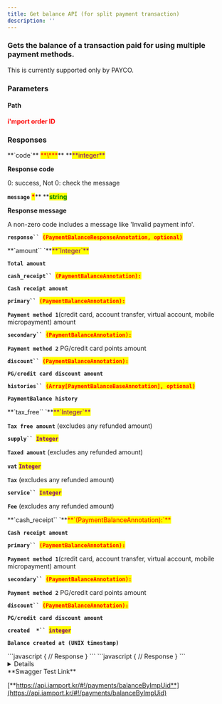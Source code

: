 ```yaml
---
title: Get balance API (for split payment transaction)
description: ''
---
```



### Gets the balance of a transaction paid for using multiple payment methods.

<Swagger method="get" path="/payments/{imp_uid}/balance" baseUrl="https://api.iamport.kr" summary="Gets the balance of a transaction paid for using multiple payment methods.">
<SwaggerDescription>
This is currently supported only by PAYCO.

</SwaggerDescription>

### Parameters

#### Path

<SwaggerParameter name="imp_uid" type="String" required="true">
<mark style="color:red;">

**i'mport order ID**

</mark>

</SwaggerParameter>

### Responses

<SwaggerResponse status="200: OK" description="Success">
<Tabs>
<Tab title="PaymentBalanceResponse">
**`code`** <mark style="color:red;">**\***</mark>** **<mark style="color:purple;">**integer**</mark>

**Response code**

0: success, Not 0: check the message

**`message`** <mark style="color:red;">**\***</mark>** **<mark style="color:green;">**string**</mark>

**Response message**

A non-zero code includes a message like 'Invalid payment info'.

**`response`` `**<mark style="color:red;">**`(PaymentBalanceResponseAnnotation, optional)`**</mark>

</Tab>
</Tabs>

<Tabs>
<Tab title="PaymentBalanceResponseAnnotation">
**`amount`` `**<mark style="color:purple;">**`Integer`**</mark>

**`Total amount`**

**`cash_receipt`` `**<mark style="color:red;">**`(PaymentBalanceAnnotation):`**</mark>

**`Cash receipt amount`**

**`primary`` `**<mark style="color:red;">**`(PaymentBalanceAnnotation):`**</mark>

**`Payment method 1`**(credit card, account transfer, virtual account, mobile micropayment) amount

**`secondary`` `**<mark style="color:red;">**`(PaymentBalanceAnnotation):`**</mark>

**`Payment method 2`** PG/credit card points amount

**`discount`` `**<mark style="color:red;">**`(PaymentBalanceAnnotation):`**</mark>

**`PG/credit card discount amount`**

**`histories`` `**<mark style="color:red;">**`(Array[PaymentBalanceBaseAnnotation], optional)`**</mark>

**`PaymentBalance history`**

</Tab>
</Tabs>

<Tabs>
<Tab title="PaymentBalanceAnnotation">
**`tax_free`` `**<mark style="color:purple;">**`Integer`**</mark>

**`Tax free amount`** (excludes any refunded amount)

**`supply`` `**<mark style="color:purple;">**`Integer`**</mark>

**`Taxed amount`** (excludes any refunded amount)

**`vat`** <mark style="color:purple;">**`Integer`**</mark>

**`Tax`** (excludes any refunded amount)

**`service`` `**<mark style="color:purple;">**`Integer`**</mark>

**`Fee`** (excludes any refunded amount)

</Tab>
</Tabs>

<Tabs>
<Tab title="PaymentBalanceBaseAnnotation">
**`cash_receipt`` `**<mark style="color:red;">**`(PaymentBalanceAnnotation):`**</mark>

**`Cash receipt amount`**

**`primary`` `**<mark style="color:red;">**`(PaymentBalanceAnnotation):`**</mark>

**`Payment method 1`**(credit card, account transfer, virtual account, mobile micropayment) amount

**`secondary`` `**<mark style="color:red;">**`(PaymentBalanceAnnotation):`**</mark>

**`Payment method 2`** PG/credit card points amount

**`discount`` `**<mark style="color:red;">**`(PaymentBalanceAnnotation):`**</mark>

**`PG/credit card discount amount`**

**`created  *`` `**<mark style="color:purple;">**`integer`**</mark>

**`Balance created at (UNIX timestamp)`**

</Tab>
</Tabs>

</SwaggerResponse>

<SwaggerResponse status="401: Unauthorized" description="Missing or invalid access token">
```javascript
{
    // Response
}
```

</SwaggerResponse>

<SwaggerResponse status="404: Not Found" description="Invalid imp_uid">
```javascript
{
    // Response
}
```

</SwaggerResponse>

</Swagger>

<Details>
<p slot="summary">Response Model Schema</p>

```json
{
  "code": 0,
  "message": "string",
  "response": {
    "amount": 0,
    "cash_receipt": {
      "tax_free": 0,
      "supply": 0,
      "vat": 0,
      "service": 0
    },
    "primary": {
      "tax_free": 0,
      "supply": 0,
      "vat": 0,
      "service": 0
    },
    "secondary": {
      "tax_free": 0,
      "supply": 0,
      "vat": 0,
      "service": 0
    },
    "discount": {
      "tax_free": 0,
      "supply": 0,
      "vat": 0,
      "service": 0
    },
    "histories": [
      {
        "cash_receipt": {
          "tax_free": 0,
          "supply": 0,
          "vat": 0,
          "service": 0
        },
        "primary": {
          "tax_free": 0,
          "supply": 0,
          "vat": 0,
          "service": 0
        },
        "secondary": {
          "tax_free": 0,
          "supply": 0,
          "vat": 0,
          "service": 0
        },
        "discount": {
          "tax_free": 0,
          "supply": 0,
          "vat": 0,
          "service": 0
        },
        "created": 0
      }
    ]
  }
}
```

</Details>

<Hint style="success">
**Swagger Test Link**

[**https://api.iamport.kr/#!/payments/balanceByImpUid**](https://api.iamport.kr/#!/payments/balanceByImpUid)

</Hint>
